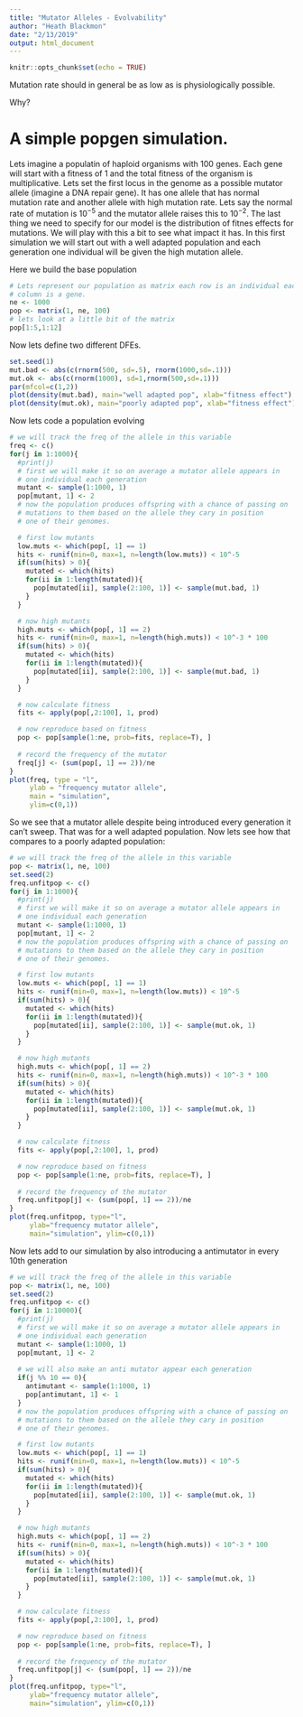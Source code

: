 ```yaml
---
title: "Mutator Alleles - Evolvability"
author: "Heath Blackmon"
date: "2/13/2019"
output: html_document
---
```


```r
knitr::opts_chunk$set(echo = TRUE)
```

Mutation rate should in general be as low as is physiologically possible.

Why?


# A simple popgen simulation. 

Lets imagine a populatin of haploid organisms with 100 genes. Each gene will start with a fitness of 1 and the total fitness of the organism is multiplicative. Lets set the first locus in the genome as a possible mutator allele (imagine a DNA repair gene). It has one allele that has normal mutation rate and another allele with high mutation rate. Lets say the normal rate of mutation is $10^{-5}$ and the mutator allele raises this to $10^{-2}$. The last thing we need to specify for our model is the distribution of fitnes effects for mutations. We will play with this a bit to see what impact it has. In this first simulation we will start out with a well adapted population and each generation one individual will be given the high mutation allele.

Here we build the base population
```r
# Lets represent our population as matrix each row is an individual each 
# column is a gene.
ne <- 1000
pop <- matrix(1, ne, 100)
# lets look at a little bit of the matrix
pop[1:5,1:12]
```

Now lets define two different DFEs.
```r
set.seed(1)
mut.bad <- abs(c(rnorm(500, sd=.5), rnorm(1000,sd=.1)))
mut.ok <- abs(c(rnorm(1000), sd=1,rnorm(500,sd=.1)))
par(mfcol=c(1,2))
plot(density(mut.bad), main="well adapted pop", xlab="fitness effect")
plot(density(mut.ok), main="poorly adapted pop", xlab="fitness effect")
```

Now lets code a population evolving

```r
# we will track the freq of the allele in this variable
freq <- c()
for(j in 1:1000){
  #print(j)
  # first we will make it so on average a mutator allele appears in 
  # one individual each generation
  mutant <- sample(1:1000, 1)
  pop[mutant, 1] <- 2
  # now the population produces offspring with a chance of passing on
  # mutations to them based on the allele they cary in position 
  # one of their genomes.

  # first low mutants
  low.muts <- which(pop[, 1] == 1)
  hits <- runif(min=0, max=1, n=length(low.muts)) < 10^-5
  if(sum(hits) > 0){
    mutated <- which(hits)
    for(ii in 1:length(mutated)){
      pop[mutated[ii], sample(2:100, 1)] <- sample(mut.bad, 1)
    }
  }

  # now high mutants
  high.muts <- which(pop[, 1] == 2)
  hits <- runif(min=0, max=1, n=length(high.muts)) < 10^-3 * 100
  if(sum(hits) > 0){
    mutated <- which(hits)
    for(ii in 1:length(mutated)){
      pop[mutated[ii], sample(2:100, 1)] <- sample(mut.bad, 1)
    }
  }

  # now calculate fitness
  fits <- apply(pop[,2:100], 1, prod)

  # now reproduce based on fitness
  pop <- pop[sample(1:ne, prob=fits, replace=T), ]
  
  # record the frequency of the mutator
  freq[j] <- (sum(pop[, 1] == 2))/ne
}
plot(freq, type = "l", 
     ylab = "frequency mutator allele",
     main = "simulation",
     ylim=c(0,1))
```

So we see that a mutator allele despite being introduced every generation it can't sweep. That was for a well adapted population. Now lets see how that compares to a poorly adapted population:


```r
# we will track the freq of the allele in this variable
pop <- matrix(1, ne, 100)
set.seed(2)
freq.unfitpop <- c()
for(j in 1:1000){
  #print(j)
  # first we will make it so on average a mutator allele appears in 
  # one individual each generation
  mutant <- sample(1:1000, 1)
  pop[mutant, 1] <- 2
  # now the population produces offspring with a chance of passing on
  # mutations to them based on the allele they cary in position 
  # one of their genomes.

  # first low mutants
  low.muts <- which(pop[, 1] == 1)
  hits <- runif(min=0, max=1, n=length(low.muts)) < 10^-5
  if(sum(hits) > 0){
    mutated <- which(hits)
    for(ii in 1:length(mutated)){
      pop[mutated[ii], sample(2:100, 1)] <- sample(mut.ok, 1)
    }
  }

  # now high mutants
  high.muts <- which(pop[, 1] == 2)
  hits <- runif(min=0, max=1, n=length(high.muts)) < 10^-3 * 100
  if(sum(hits) > 0){
    mutated <- which(hits)
    for(ii in 1:length(mutated)){
      pop[mutated[ii], sample(2:100, 1)] <- sample(mut.ok, 1)
    }
  }

  # now calculate fitness
  fits <- apply(pop[,2:100], 1, prod)

  # now reproduce based on fitness
  pop <- pop[sample(1:ne, prob=fits, replace=T), ]
  
  # record the frequency of the mutator
  freq.unfitpop[j] <- (sum(pop[, 1] == 2))/ne
}
plot(freq.unfitpop, type="l", 
     ylab="frequency mutator allele",
     main="simulation", ylim=c(0,1))
```


Now lets add to our simulation by also introducing a antimutator in every 10th generation




```r
# we will track the freq of the allele in this variable
pop <- matrix(1, ne, 100)
set.seed(2)
freq.unfitpop <- c()
for(j in 1:10000){
  #print(j)
  # first we will make it so on average a mutator allele appears in 
  # one individual each generation
  mutant <- sample(1:1000, 1)
  pop[mutant, 1] <- 2
  
  # we will also make an anti mutator appear each generation
  if(j %% 10 == 0){
    antimutant <- sample(1:1000, 1)
    pop[antimutant, 1] <- 1
  }
  # now the population produces offspring with a chance of passing on
  # mutations to them based on the allele they cary in position 
  # one of their genomes.

  # first low mutants
  low.muts <- which(pop[, 1] == 1)
  hits <- runif(min=0, max=1, n=length(low.muts)) < 10^-5
  if(sum(hits) > 0){
    mutated <- which(hits)
    for(ii in 1:length(mutated)){
      pop[mutated[ii], sample(2:100, 1)] <- sample(mut.ok, 1)
    }
  }

  # now high mutants
  high.muts <- which(pop[, 1] == 2)
  hits <- runif(min=0, max=1, n=length(high.muts)) < 10^-3 * 100
  if(sum(hits) > 0){
    mutated <- which(hits)
    for(ii in 1:length(mutated)){
      pop[mutated[ii], sample(2:100, 1)] <- sample(mut.ok, 1)
    }
  }

  # now calculate fitness
  fits <- apply(pop[,2:100], 1, prod)

  # now reproduce based on fitness
  pop <- pop[sample(1:ne, prob=fits, replace=T), ]
  
  # record the frequency of the mutator
  freq.unfitpop[j] <- (sum(pop[, 1] == 2))/ne
}
plot(freq.unfitpop, type="l", 
     ylab="frequency mutator allele",
     main="simulation", ylim=c(0,1))
```
